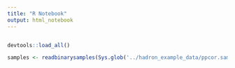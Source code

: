 ```yaml
---
title: "R Notebook"
output: html_notebook
---
```


```r
```

```r
devtools::load_all()

samples <- readbinarysamples(Sys.glob('../hadron_example_data/ppcor.samples.01.*'))
```

